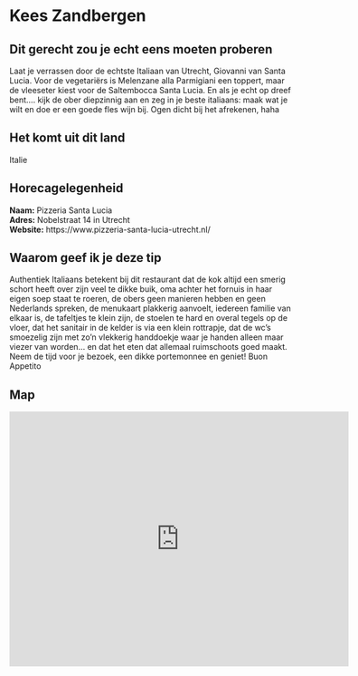 # Kees Zandbergen

## Dit gerecht zou je echt eens moeten proberen {-}

Laat je verrassen door de echtste Italiaan van Utrecht, Giovanni van Santa Lucia. Voor de vegetariërs is Melenzane alla Parmigiani een toppert, maar de vleeseter kiest voor de Saltembocca Santa Lucia. En als je echt op dreef bent.... kijk de ober diepzinnig aan en zeg in je beste italiaans: maak wat je wilt en doe er een goede fles wijn bij. Ogen dicht bij het afrekenen, haha	

## Het komt uit dit land {-}

Italie	

## Horecagelegenheid {-}

**Naam:** Pizzeria Santa Lucia <br>
**Adres:** Nobelstraat 14 in Utrecht <br> 
**Website:** https://www.pizzeria-santa-lucia-utrecht.nl/	

## Waarom geef ik je deze tip {-}

Authentiek Italiaans betekent bij dit restaurant dat de kok altijd een smerig schort heeft over zijn veel te dikke buik, oma achter het fornuis in haar eigen soep staat te roeren, de obers geen manieren hebben en geen Nederlands spreken, de menukaart plakkerig aanvoelt, iedereen familie van elkaar is, de tafeltjes te klein zijn, de stoelen te hard en overal tegels op de vloer, dat het sanitair in de kelder is via een klein rottrapje, dat de wc's smoezelig zijn met zo'n vlekkerig handdoekje waar je handen alleen maar viezer van worden... en dat het eten dat allemaal ruimschoots goed maakt. Neem de tijd voor je bezoek, een dikke portemonnee en geniet! Buon Appetito

## Map{-}

<iframe src="https://www.google.com/maps/embed?pb=!1m14!1m8!1m3!1d9805.062320906181!2d5.1251839!3d52.093098!3m2!1i1024!2i768!4f13.1!3m3!1m2!1s0x0%3A0x1eaf8ad3f9a1f67e!2sPizzeria%20Santa%20Lucia!5e0!3m2!1sen!2snl!4v1656615564088!5m2!1sen!2snl" width="600" height="450" style="border:0;" allowfullscreen="" loading="lazy" referrerpolicy="no-referrer-when-downgrade"></iframe>